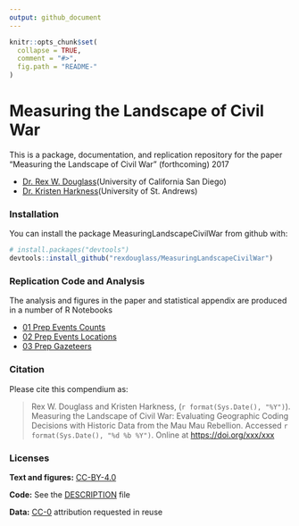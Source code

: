 ```yaml
---
output: github_document
---
```


<!-- README.md is generated from README.Rmd. Please edit that file -->

```r
knitr::opts_chunk$set(
  collapse = TRUE,
  comment = "#>",
  fig.path = "README-"
)
```

# Measuring the Landscape of Civil War

This is a package, documentation, and replication repository for the paper "Measuring the Landscape of Civil War" (forthcoming) 2017

* [Dr. Rex W. Douglass](www.rexdouglass.com)(University of California San Diego)
* [Dr. Kristen Harkness](https://kristenharkness.com/)(University of St. Andrews)

### Installation

You can install the package MeasuringLandscapeCivilWar from github with:

```r
# install.packages("devtools")
devtools::install_github("rexdouglass/MeasuringLandscapeCivilWar")
```

### Replication Code and Analysis

The analysis and figures in the paper and statistical appendix are produced in a number of R Notebooks

* [01 Prep Events Counts](https://rexdouglass.github.io/MeasuringLandscape/01_prep_events_counts.nb.html)
* [02 Prep Events Locations](https://rexdouglass.github.io/MeasuringLandscape/02_prep_events_locations.nb.html)
* [03 Prep Gazeteers](https://rexdouglass.github.io/MeasuringLandscape/03_prep_gazeteers.nb.html)


### Citation

Please cite this compendium as:

> Rex W. Douglass and Kristen Harkness, (`r format(Sys.Date(), "%Y")`). Measuring the Landscape of Civil War: Evaluating
Geographic Coding Decisions with Historic Data from
the Mau Mau Rebellion. Accessed `r format(Sys.Date(), "%d %b %Y")`. Online at <https://doi.org/xxx/xxx>


### Licenses

**Text and figures:**  [CC-BY-4.0](http://creativecommons.org/licenses/by/4.0/)

**Code:** See the [DESCRIPTION](DESCRIPTION) file

$\textbf{Data:}$ [CC-0](http://creativecommons.org/publicdomain/zero/1.0/) attribution requested in reuse

